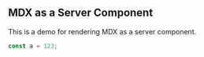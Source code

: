 ## MDX as a Server Component

This is a demo for rendering MDX as a server component.

```js
const a = 123;
```
